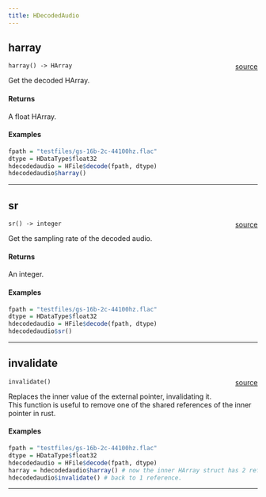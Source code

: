 ```yaml
---
title: HDecodedAudio
---
```


## harray

`harray() -> HArray` <span style="float: right;"> [source](https://github.com/daniellga/harmonium/tree/master/r-harmonium/src/rust/src/hfile.rs#L45) </span> \

Get the decoded HArray.

#### Returns

A float HArray. \

#### Examples

```r
fpath = "testfiles/gs-16b-2c-44100hz.flac"
dtype = HDataType$float32
hdecodedaudio = HFile$decode(fpath, dtype)
hdecodedaudio$harray()

```

_________

## sr

`sr() -> integer` <span style="float: right;"> [source](https://github.com/daniellga/harmonium/tree/master/r-harmonium/src/rust/src/hfile.rs#L72) </span> \

Get the sampling rate of the decoded audio.


#### Returns

An integer. \

#### Examples

```r
fpath = "testfiles/gs-16b-2c-44100hz.flac"
dtype = HDataType$float32
hdecodedaudio = HFile$decode(fpath, dtype)
hdecodedaudio$sr()

```

_________

## invalidate

`invalidate()` <span style="float: right;"> [source](https://github.com/daniellga/harmonium/tree/master/r-harmonium/src/rust/src/hfile.rs#L101) </span> \

Replaces the inner value of the external pointer, invalidating it. \
This function is useful to remove one of the shared references of the inner pointer in rust. \

#### Examples

```r
fpath = "testfiles/gs-16b-2c-44100hz.flac"
dtype = HDataType$float32
hdecodedaudio = HFile$decode(fpath, dtype)
harray = hdecodedaudio$harray() # now the inner HArray struct has 2 references.
hdecodedaudio$invalidate() # back to 1 reference.
```

_________
